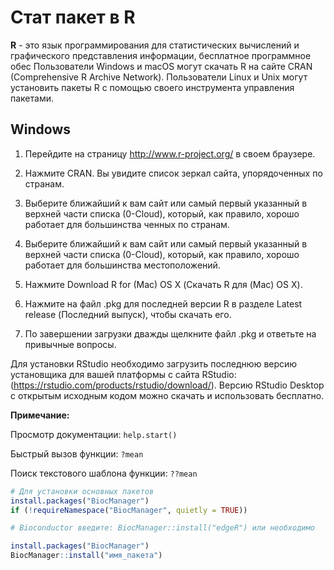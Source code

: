 # Стат пакет в R

**R** - это язык программирования для статистических вычислений и графического представления информации, бесплатное программное обес Пользователи Windows и macOS могут скачать R на сайте CRAN (Comprehensive R Archive Network). Пользователи Linux и Unix могут установить пакеты R с помощью своего инструмента управления пакетами.

## Windows

1.  Перейдите на страницу <http://www.r-project.org/> в своем браузере.

2.  Нажмите CRAN. Вы увидите список зеркал сайта, упорядоченных по странам.

3.  Выберите ближайший к вам сайт или самый первый указанный в верхней части списка (0-Cloud), который, как правило, хорошо работает для большинства ченных по странам.

4.  Выберите ближайший к вам сайт или самый первый указанный в верхней части списка (0-Cloud), который, как правило, хорошо работает для большинства местоположений.

5.  Нажмите Download R for (Mac) OS X (Скачать R для (Mac) OS X).

6.  Нажмите на файл .pkg для последней версии R в разделе Latest release (Последний выпуск), чтобы скачать его.

7.  По завершении загрузки дважды щелкните файл .pkg и ответьте на привычные вопросы.

Для установки RStudio необходимо загрузить последнюю версию установщика для вашей платформы с сайта RStudio: (<https://rstudio.com/products/rstudio/download/>). Версию RStudio Desktop с открытым исходным кодом можно скачать и использовать бесплатно.

**Примечание:**

Просмотр документации: `help.start()`

Быстрый вызов функции: `?mean`

Поиск текстового шаблона функции: `??mean`


```r
# Для установки основных пакетов
install.packages("BiocManager") 
if (!requireNamespace("BiocManager", quietly = TRUE))

# Bioconductor введите: BiocManager::install("edgeR") или необходимо

install.packages("BiocManager") 
BiocManager::install("имя_пакета")

```






